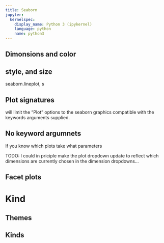 ```yaml
---
title: Seaborn
jupyter:
  kernelspec:
    display_name: Python 3 (ipykernel)
    language: python
    name: python3
---
```





## Dimonsions and color

## style, and size

seaborn.lineplot, s

## Plot signatures

[](`plotwidgets.seaborn`) will limit the "Plot" options to the seaborn graphics compatible with the keywords arguments supplied.

## No keyword argumnets

If you know which plots take what parameters

TODO: I could in priciple make the plot dropdown update to reflect which dimensions are currently chosen in the dimension dropdowns...

## Facet plots

[](`~seaborn.relplot`)
[](`~seaborn.displot`)
[](`~seaborn.catplot`)
[](`~seaborn.lmplot`)

# Kind

## Themes


## Kinds